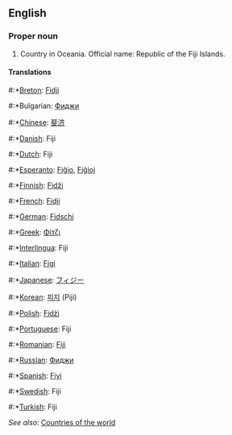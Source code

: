 ==English==

===Proper noun===

# Country in Oceania. Official name: Republic of the Fiji Islands.

====Translations====
#:*[[Breton]]: [[Fidji]]
#:*Bulgarian: [[Фиджи]]
#:*[[Chinese]]: [[斐济]]
#:*[[Danish]]: Fiji
#:*[[Dutch]]: Fiji
#:*[[Esperanto]]: [[Fiĝio]], [[Fiĝioj]]
#:*[[Finnish]]: [[Fidži]]
#:*[[French]]: [[Fidji]]
#:*[[German]]: [[Fidschi]]
#:*[[Greek]]: [[Φίτζι]]
#:*[[Interlingua]]: Fiji
#:*[[Italian]]: [[Figi]]
#:*[[Japanese]]: [[フィジー]]
#:*[[Korean]]: [[피지]] (Piji)
#:*[[Polish]]: [[Fidżi]]
#:*[[Portuguese]]: Fiji
#:*[[Romanian]]: [[Fiji]]
#:*[[Russian]]: [[Фиджи]]
#:*[[Spanish]]: [[Fiyi]]
#:*[[Swedish]]: Fiji
#:*[[Turkish]]: Fiji

''See also'': [[Countries of the world]]